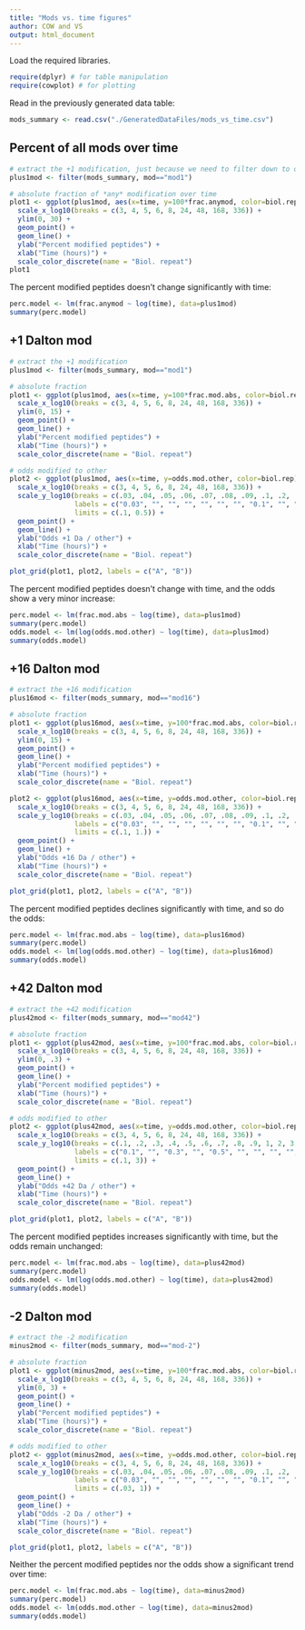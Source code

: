 ```yaml
---
title: "Mods vs. time figures"
author: COW and VS
output: html_document
---
```


Load the required libraries.
```r
require(dplyr) # for table manipulation
require(cowplot) # for plotting
```

Read in the previously generated data table:
```r
mods_summary <- read.csv("./GeneratedDataFiles/mods_vs_time.csv")
```

## Percent of all mods over time
```r
# extract the +1 modification, just because we need to filter down to one data set
plus1mod <- filter(mods_summary, mod=="mod1")

# absolute fraction of *any* modification over time
plot1 <- ggplot(plus1mod, aes(x=time, y=100*frac.anymod, color=biol.rep)) +
  scale_x_log10(breaks = c(3, 4, 5, 6, 8, 24, 48, 168, 336)) +
  ylim(0, 30) + 
  geom_point() +
  geom_line() +
  ylab("Percent modified peptides") +
  xlab("Time (hours)") +
  scale_color_discrete(name = "Biol. repeat")
plot1
```

The percent modified peptides doesn't change significantly with time:
```r
perc.model <- lm(frac.anymod ~ log(time), data=plus1mod)
summary(perc.model)
```

## +1 Dalton mod
```r
# extract the +1 modification
plus1mod <- filter(mods_summary, mod=="mod1")

# absolute fraction
plot1 <- ggplot(plus1mod, aes(x=time, y=100*frac.mod.abs, color=biol.rep)) +
  scale_x_log10(breaks = c(3, 4, 5, 6, 8, 24, 48, 168, 336)) +
  ylim(0, 15) + 
  geom_point() +
  geom_line() +
  ylab("Percent modified peptides") +
  xlab("Time (hours)") +
  scale_color_discrete(name = "Biol. repeat")

# odds modified to other
plot2 <- ggplot(plus1mod, aes(x=time, y=odds.mod.other, color=biol.rep)) +
  scale_x_log10(breaks = c(3, 4, 5, 6, 8, 24, 48, 168, 336)) +
  scale_y_log10(breaks = c(.03, .04, .05, .06, .07, .08, .09, .1, .2, .3, .4, .5, .6, .7, .8, .9, 1, 2, 3, 4, 5),
                labels = c("0.03", "", "", "", "", "", "", "0.1", "", "0.3", "", "0.5", "", "", "", "", "1.0", "", "3.0", "", ""),
                limits = c(.1, 0.5)) + 
  geom_point() +
  geom_line() +
  ylab("Odds +1 Da / other") +
  xlab("Time (hours)") +
  scale_color_discrete(name = "Biol. repeat")

plot_grid(plot1, plot2, labels = c("A", "B"))
```

The percent modified peptides doesn't change with time, and the odds show a very minor increase:
```r
perc.model <- lm(frac.mod.abs ~ log(time), data=plus1mod)
summary(perc.model)
odds.model <- lm(log(odds.mod.other) ~ log(time), data=plus1mod)
summary(odds.model)
```

## +16 Dalton mod
```r
# extract the +16 modification
plus16mod <- filter(mods_summary, mod=="mod16")

# absolute fraction
plot1 <- ggplot(plus16mod, aes(x=time, y=100*frac.mod.abs, color=biol.rep)) +
  scale_x_log10(breaks = c(3, 4, 5, 6, 8, 24, 48, 168, 336)) +
  ylim(0, 15) + 
  geom_point() +
  geom_line() +
  ylab("Percent modified peptides") +
  xlab("Time (hours)") +
  scale_color_discrete(name = "Biol. repeat")

plot2 <- ggplot(plus16mod, aes(x=time, y=odds.mod.other, color=biol.rep)) +
  scale_x_log10(breaks = c(3, 4, 5, 6, 8, 24, 48, 168, 336)) +
  scale_y_log10(breaks = c(.03, .04, .05, .06, .07, .08, .09, .1, .2, .3, .4, .5, .6, .7, .8, .9, 1, 2, 3, 4, 5),
                labels = c("0.03", "", "", "", "", "", "", "0.1", "", "0.3", "", "0.5", "", "", "", "", "1.0", "", "3.0", "", ""),
                limits = c(.1, 1.)) + 
  geom_point() +
  geom_line() +
  ylab("Odds +16 Da / other") +
  xlab("Time (hours)") +
  scale_color_discrete(name = "Biol. repeat")

plot_grid(plot1, plot2, labels = c("A", "B"))
```

The percent modified peptides declines significantly with time, and so do the odds:
```r
perc.model <- lm(frac.mod.abs ~ log(time), data=plus16mod)
summary(perc.model)
odds.model <- lm(log(odds.mod.other) ~ log(time), data=plus16mod)
summary(odds.model)
```

## +42 Dalton mod
```r
# extract the +42 modification
plus42mod <- filter(mods_summary, mod=="mod42")

# absolute fraction
plot1 <- ggplot(plus42mod, aes(x=time, y=100*frac.mod.abs, color=biol.rep)) +
  scale_x_log10(breaks = c(3, 4, 5, 6, 8, 24, 48, 168, 336)) +
  ylim(0, .3) + 
  geom_point() +
  geom_line() +
  ylab("Percent modified peptides") +
  xlab("Time (hours)") +
  scale_color_discrete(name = "Biol. repeat")

# odds modified to other
plot2 <- ggplot(plus42mod, aes(x=time, y=odds.mod.other, color=biol.rep)) +
  scale_x_log10(breaks = c(3, 4, 5, 6, 8, 24, 48, 168, 336)) +
  scale_y_log10(breaks = c(.1, .2, .3, .4, .5, .6, .7, .8, .9, 1, 2, 3, 4, 5),
                labels = c("0.1", "", "0.3", "", "0.5", "", "", "", "", "1.0", "", "3.0", "", ""),
                limits = c(.1, 3)) + 
  geom_point() +
  geom_line() +
  ylab("Odds +42 Da / other") +
  xlab("Time (hours)") +
  scale_color_discrete(name = "Biol. repeat")

plot_grid(plot1, plot2, labels = c("A", "B"))
```

The percent modified peptides increases significantly with time, but the odds remain unchanged:
```r
perc.model <- lm(frac.mod.abs ~ log(time), data=plus42mod)
summary(perc.model)
odds.model <- lm(log(odds.mod.other) ~ log(time), data=plus42mod)
summary(odds.model)
```

## -2 Dalton mod
```r
# extract the -2 modification
minus2mod <- filter(mods_summary, mod=="mod-2")

# absolute fraction
plot1 <- ggplot(minus2mod, aes(x=time, y=100*frac.mod.abs, color=biol.rep)) +
  scale_x_log10(breaks = c(3, 4, 5, 6, 8, 24, 48, 168, 336)) +
  ylim(0, 3) + 
  geom_point() +
  geom_line() +
  ylab("Percent modified peptides") +
  xlab("Time (hours)") +
  scale_color_discrete(name = "Biol. repeat")

# odds modified to other
plot2 <- ggplot(minus2mod, aes(x=time, y=odds.mod.other, color=biol.rep)) +
  scale_x_log10(breaks = c(3, 4, 5, 6, 8, 24, 48, 168, 336)) +
  scale_y_log10(breaks = c(.03, .04, .05, .06, .07, .08, .09, .1, .2, .3, .4, .5, .6, .7, .8, .9, 1, 2, 3, 4, 5),
                labels = c("0.03", "", "", "", "", "", "", "0.1", "", "0.3", "", "", "", "", "", "", "1.0", "", "3.0", "", ""),
                limits = c(.03, 1)) + 
  geom_point() +
  geom_line() +
  ylab("Odds -2 Da / other") +
  xlab("Time (hours)") +
  scale_color_discrete(name = "Biol. repeat")

plot_grid(plot1, plot2, labels = c("A", "B"))
```

Neither the percent modified peptides nor the odds show a significant trend over time:
```r
perc.model <- lm(frac.mod.abs ~ log(time), data=minus2mod)
summary(perc.model)
odds.model <- lm(odds.mod.other ~ log(time), data=minus2mod)
summary(odds.model)
```
